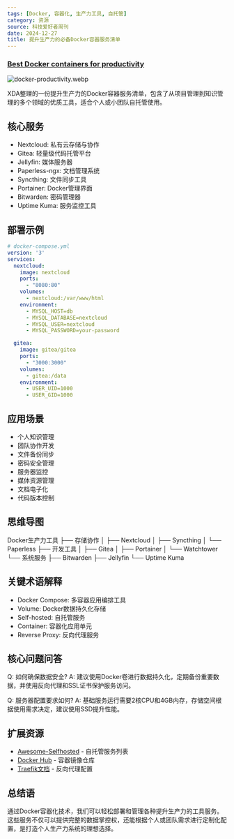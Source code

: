 ```yaml
---
tags: [Docker, 容器化, 生产力工具, 自托管]
category: 资源
source: 科技爱好者周刊
date: 2024-12-27
title: 提升生产力的必备Docker容器服务清单
---
```


### [Best Docker containers for productivity](https://www.xda-developers.com/best-docker-containers-productivity/)

![docker-productivity.webp](https://img.mengpeng.tech/i/2024/12/27/676e3a6a3af4f.webp)

XDA整理的一份提升生产力的Docker容器服务清单，包含了从项目管理到知识管理的多个领域的优质工具，适合个人或小团队自托管使用。

## 核心服务

- Nextcloud: 私有云存储与协作
- Gitea: 轻量级代码托管平台
- Jellyfin: 媒体服务器
- Paperless-ngx: 文档管理系统
- Syncthing: 文件同步工具
- Portainer: Docker管理界面
- Bitwarden: 密码管理器
- Uptime Kuma: 服务监控工具

## 部署示例

```yaml
# docker-compose.yml
version: '3'
services:
  nextcloud:
    image: nextcloud
    ports:
      - "8080:80"
    volumes:
      - nextcloud:/var/www/html
    environment:
      - MYSQL_HOST=db
      - MYSQL_DATABASE=nextcloud
      - MYSQL_USER=nextcloud
      - MYSQL_PASSWORD=your-password

  gitea:
    image: gitea/gitea
    ports:
      - "3000:3000"
    volumes:
      - gitea:/data
    environment:
      - USER_UID=1000
      - USER_GID=1000
```

## 应用场景

- 个人知识管理
- 团队协作开发
- 文件备份同步
- 密码安全管理
- 服务器监控
- 媒体资源管理
- 文档电子化
- 代码版本控制

## 思维导图
Docker生产力工具
├── 存储协作
│   ├── Nextcloud
│   ├── Syncthing
│   └── Paperless
├── 开发工具
│   ├── Gitea
│   ├── Portainer
│   └── Watchtower
└── 系统服务
    ├── Bitwarden
    ├── Jellyfin
    └── Uptime Kuma

## 关键术语解释

- Docker Compose: 多容器应用编排工具
- Volume: Docker数据持久化存储
- Self-hosted: 自托管服务
- Container: 容器化应用单元
- Reverse Proxy: 反向代理服务

## 核心问题问答

Q: 如何确保数据安全?
A: 建议使用Docker卷进行数据持久化，定期备份重要数据，并使用反向代理和SSL证书保护服务访问。

Q: 服务器配置要求如何?
A: 基础服务运行需要2核CPU和4GB内存，存储空间根据使用需求决定，建议使用SSD提升性能。

## 扩展资源

- [Awesome-Selfhosted](https://github.com/awesome-selfhosted/awesome-selfhosted) - 自托管服务列表
- [Docker Hub](https://hub.docker.com/) - 容器镜像仓库
- [Traefik文档](https://doc.traefik.io/traefik/) - 反向代理配置

## 总结语

通过Docker容器化技术，我们可以轻松部署和管理各种提升生产力的工具服务。这些服务不仅可以提供完整的数据掌控权，还能根据个人或团队需求进行定制化配置，是打造个人生产力系统的理想选择。 